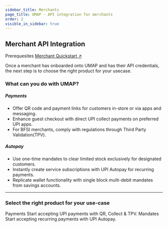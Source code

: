 ```yaml
---
sidebar_title: Merchants
page_title: UMAP - API integration for merchants
order: 2
visible_in_sidebar: true
---
```


## Merchant API Integration

<Card padding="nano" shape="rounded" marginBottom="micro" marginTop="micro">
    <Text size="medium" marginBottom="nano" paddingRight="medium" weight="600">
        Prerequesites
    </Text>
    <a href="/payments/umap/quickstart/merchants">Merchant Quickstart ↗</a>
</Card>

Once a merchant has onboarded onto UMAP and has their API credentials, the next step is to choose the right product for your usecase.

### What can you do with UMAP?

##### Payments

-   Offer QR code and payment links for customers in-store or via apps and messaging.
-   Enhance guest checkout with direct UPI collect payments on preferred UPI apps.
-   For BFSI merchants, comply with regulations through Third Party Validation(TPV).

##### Autopay

-   Use one-time mandates to clear limited stock exclusively for designated customers.
-   Instantly create service subscriptions with UPI Autopay for recurring payments.
-   Replicate wallet functionality with single block multi-debit mandates from savings accounts.

<hr class="primary" />

### Select the right product for your use-case

<Row>
    <Portion desktopSpan="half">
        <Card padding="small" shape="rounded">
            <Link href="/payments/umap/payments">
                <Element as="div">
                    <Text size="large" weight="600" textColor="blue-90">
                        Payments
                    </Text>
                    <Text weight="400">
                        Start accepting UPI payments with QR, Collect & TPV.
                    </Text>
                </Element>
            </Link>
        </Card>
    </Portion>
    <Portion desktopSpan="half">
        <Card padding="small" shape="rounded">
            <Link href="/payments/umap/mandates">
                <Element as="div">
                    <Text size="large" weight="600" textColor="blue-90">
                        Mandates
                    </Text>
                    <Text weight="400">
                        Start accepting recurring payments with UPI Autopay.
                    </Text>
                </Element>
            </Link>
        </Card>
    </Portion>
</Row>

<WasPageHelpful />
